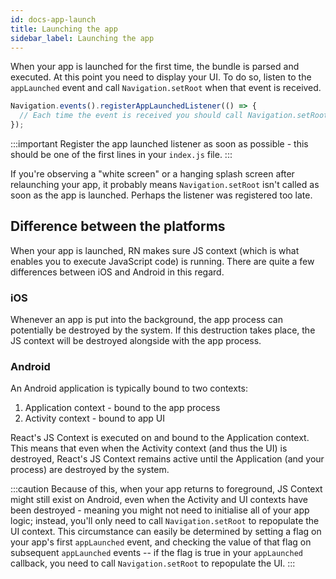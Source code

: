```yaml
---
id: docs-app-launch
title: Launching the app
sidebar_label: Launching the app
---
```


When your app is launched for the first time, the bundle is parsed and executed. At this point you need to display your UI. To do so, listen to the `appLaunched` event and call `Navigation.setRoot` when that event is received.

```js
Navigation.events().registerAppLaunchedListener(() => {
  // Each time the event is received you should call Navigation.setRoot
});
```

:::important
Register the app launched listener as soon as possible - this should be one of the first lines in your `index.js` file.
:::

If you're observing a "white screen" or a hanging splash screen after relaunching your app, it probably means `Navigation.setRoot` isn't called as soon as the app is launched. Perhaps the listener was registered too late.

## Difference between the platforms
When your app is launched, RN makes sure JS context (which is what enables you to execute JavaScript code) is running. There are quite a few differences between iOS and Android in this regard.

### iOS
Whenever an app is put into the background, the app process can potentially be destroyed by the system. If this destruction takes place, the JS context will be destroyed alongside with the app process.

### Android
An Android application is typically bound to two contexts:

1. Application context - bound to the app process
1. Activity context - bound to app UI

React's JS Context is executed on and bound to the Application context. This means that even when the Activity context (and thus the UI) is destroyed, React's JS Context remains active until the Application (and your process) are destroyed by the system.

:::caution
Because of this, when your app returns to foreground, JS Context might still exist on Android, even when the Activity and UI contexts have been destroyed - meaning you might not need to initialise all of your app logic; instead, you'll only need to call `Navigation.setRoot` to repopulate the UI context. This circumstance can easily be determined by setting a flag on your app's first `appLaunched` event, and checking the value of that flag on subsequent `appLaunched` events -- if the flag is true in your `appLaunched` callback, you need to call `Navigation.setRoot` to repopulate the UI.
:::

